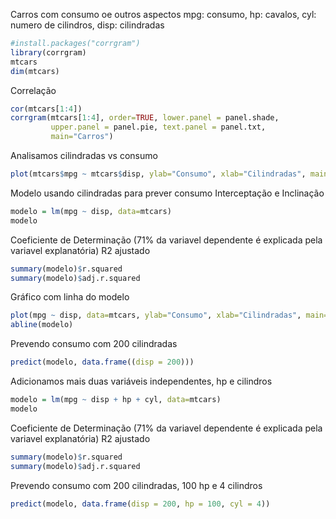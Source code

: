 Carros com consumo oe outros aspectos
mpg: consumo, hp: cavalos, cyl: numero de cilindros, disp: cilindradas
```r
#install.packages("corrgram")
library(corrgram)
mtcars
dim(mtcars)
```

Correlação
```r
cor(mtcars[1:4])
corrgram(mtcars[1:4], order=TRUE, lower.panel = panel.shade,
         upper.panel = panel.pie, text.panel = panel.txt,
         main="Carros")
```
Analisamos cilindradas vs consumo
```r
plot(mtcars$mpg ~ mtcars$disp, ylab="Consumo", xlab="Cilindradas", main="Carros")
```
Modelo usando cilindradas para prever consumo
Interceptação e Inclinação
```r
modelo = lm(mpg ~ disp, data=mtcars)
modelo
```
Coeficiente de Determinação (71% da variavel dependente é explicada pela variavel explanatória)
R2 ajustado
```r
summary(modelo)$r.squared
summary(modelo)$adj.r.squared
```
Gráfico com linha do modelo
```r
plot(mpg ~ disp, data=mtcars, ylab="Consumo", xlab="Cilindradas", main="Carros")
abline(modelo)
```
Prevendo consumo com 200 cilindradas
```r
predict(modelo, data.frame((disp = 200)))
```
Adicionamos mais duas variáveis independentes, hp e cilindros
```r
modelo = lm(mpg ~ disp + hp + cyl, data=mtcars)
modelo
```

Coeficiente de Determinação (71% da variavel dependente é explicada pela variavel explanatória)
R2 ajustado
```r
summary(modelo)$r.squared
summary(modelo)$adj.r.squared
```
Prevendo consumo com 200 cilindradas, 100 hp e 4 cilindros
```r
predict(modelo, data.frame(disp = 200, hp = 100, cyl = 4))
```

